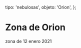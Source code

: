 
  tipo: 'nebulosas',
  objeto: 'Orion',
};

# Zona de Orion

<Imagen
  src="registro/orion_20210112_1_final.jpg"
  fecha="20210112"
/>

zona de  12 enero 2021